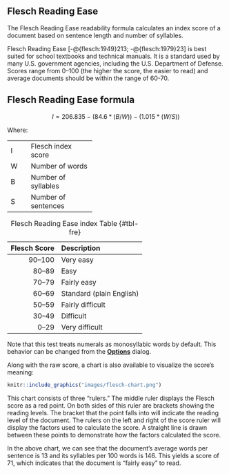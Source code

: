 ## Flesch Reading Ease\index{Flesch Reading Ease|(idxit} {#sec-flesch-test}

The Flesch Reading Ease readability formula calculates an index score of a document based on sentence length and number of syllables.

Flesch Reading Ease [-@{flesch:1949}213; -@{flesch:1979}23] is best suited for school textbooks and technical manuals. It is a standard used by many U.S. government agencies, including the U.S. Department of Defense. Scores range from 0–100 (the higher the score, the easier to read) and average documents should be within the range of 60-70.

::: {.callout-note icon=false}
## Flesch Reading Ease formula

$$
I = 206.835 - (84.6*(B/W)) - (1.015*(W/S))
$$
:::

Where:

+:----+:--------------------+
| I   | Flesch index score  |
+-----+---------------------+
| W   | Number of words     |
+-----+---------------------+
| B   | Number of syllables |
+-----+---------------------+
| S   | Number of sentences |
+-----+---------------------+

| Flesch Score | Description |
| --: | :-- |
| 90–100 | Very easy |
| 80–89 | Easy |
| 70–79 | Fairly easy |
| 60–69 | Standard (plain English) |
| 50–59 | Fairly difficult |
| 30–49 | Difficult |
| 0–29 | Very difficult |

: Flesch Reading Ease index Table {#tbl-fre}

::: {.notesection data-latex=""}
Note that this test treats numerals\index{numerals!Flesch Reading Ease} as monosyllabic words by default.
[This behavior can be changed from the [**Options**](#sec-readability-test-options) dialog.]{.content-hidden when-profile="reference"}
:::

Along with the raw score, a chart is also available to visualize the score's meaning:

```r
knitr::include_graphics("images/flesch-chart.png")
```

This chart consists of three "rulers." The middle ruler displays the Flesch score as a red point.
On both sides of this ruler are brackets showing the reading levels.
The bracket that the point falls into will indicate the reading level of the document.
The rulers on the left and right of the score ruler will display the factors used to calculate the score.
A straight line is drawn between these points to demonstrate how the factors calculated the score.

In the above chart, we can see that the document's average words per sentence is 13 and its syllables per 100 words is 146.
This yields a score of 71, which indicates that the document is "fairly easy" to read.
\index{Flesch Reading Ease|)}

\newpage
